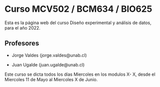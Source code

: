 # Curso MCV502 / BCM634 / BIO625 {.unnumbered}

Esta es la página web del curso Diseño experimental y análisis de datos, para el año 2022.

## Profesores

-   Jorge Valdes (jorge.valdes\@unab.cl)

-   Juan Ugalde (juan.ugalde\@unab.cl)

Este curso se dicta todos los días Miercoles en los modulos X- X, desde el Miercoles 11 de Mayo al Miercoles X de Junio.
